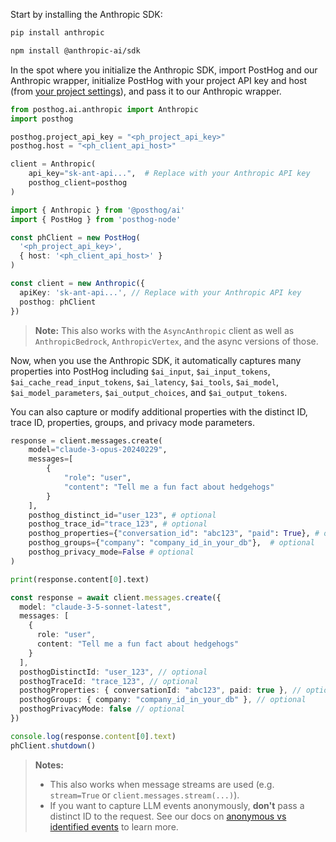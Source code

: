 Start by installing the Anthropic SDK:

<MultiLanguage>

```bash file=Python
pip install anthropic
```

```bash file=TypeScript
npm install @anthropic-ai/sdk
```

</MultiLanguage>

In the spot where you initialize the Anthropic SDK, import PostHog and our Anthropic wrapper, initialize PostHog with your project API key and host (from [your project settings](https://us.posthog.com/settings/project)), and pass it to our Anthropic wrapper.

<MultiLanguage>

```python 
from posthog.ai.anthropic import Anthropic
import posthog

posthog.project_api_key = "<ph_project_api_key>"
posthog.host = "<ph_client_api_host>"

client = Anthropic(
    api_key="sk-ant-api...",  # Replace with your Anthropic API key
    posthog_client=posthog
)
``` 

```typescript
import { Anthropic } from '@posthog/ai'
import { PostHog } from 'posthog-node'

const phClient = new PostHog(
  '<ph_project_api_key>',
  { host: '<ph_client_api_host>' }
)

const client = new Anthropic({
  apiKey: 'sk-ant-api...', // Replace with your Anthropic API key
  posthog: phClient
})
```

</MultiLanguage>

> **Note:** This also works with the `AsyncAnthropic` client as well as `AnthropicBedrock`, `AnthropicVertex`, and the async versions of those.

Now, when you use the Anthropic SDK, it automatically captures many properties into PostHog including `$ai_input`, `$ai_input_tokens`, `$ai_cache_read_input_tokens`, `$ai_latency`, `$ai_tools`, `$ai_model`, `$ai_model_parameters`, `$ai_output_choices`, and `$ai_output_tokens`.

You can also capture or modify additional properties with the distinct ID, trace ID, properties, groups, and privacy mode parameters.

<MultiLanguage>

```python
response = client.messages.create(
    model="claude-3-opus-20240229",
    messages=[
        {
            "role": "user",
            "content": "Tell me a fun fact about hedgehogs"
        }
    ],
    posthog_distinct_id="user_123", # optional
    posthog_trace_id="trace_123", # optional
    posthog_properties={"conversation_id": "abc123", "paid": True}, # optional
    posthog_groups={"company": "company_id_in_your_db"},  # optional 
    posthog_privacy_mode=False # optional
)

print(response.content[0].text)
```

```typescript
const response = await client.messages.create({
  model: "claude-3-5-sonnet-latest",
  messages: [
    {
      role: "user",
      content: "Tell me a fun fact about hedgehogs"
    }
  ],
  posthogDistinctId: "user_123", // optional
  posthogTraceId: "trace_123", // optional
  posthogProperties: { conversationId: "abc123", paid: true }, // optional
  posthogGroups: { company: "company_id_in_your_db" }, // optional
  posthogPrivacyMode: false // optional
})

console.log(response.content[0].text)
phClient.shutdown() 
```

</MultiLanguage>

> **Notes:** 
> - This also works when message streams are used (e.g. `stream=True` or `client.messages.stream(...)`).
> - If you want to capture LLM events anonymously, **don't** pass a distinct ID to the request. See our docs on [anonymous vs identified events](/docs/data/anonymous-vs-identified-events) to learn more. 